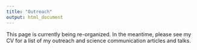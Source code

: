 ```yaml
---
title: "Outreach"
output: html_document
---
```


This page is currently being re-organized. In the meantime, please see my CV for a list of my outreach and science communication articles and talks. 